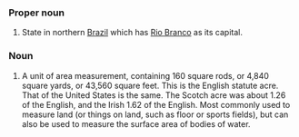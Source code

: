 ===Proper noun===
#State in northern [[Brazil]] which has [[Rio Branco]] as its capital.

===Noun===
#A unit of area measurement, containing 160 square rods, or 4,840 square yards, or 43,560 square feet. This is the English statute acre. That of the United States is the same. The Scotch acre was about 1.26 of the English, and the Irish  1.62 of the English. Most commonly used to measure land (or things on land, such as floor or sports fields), but can also be used to measure the surface area of bodies of water.